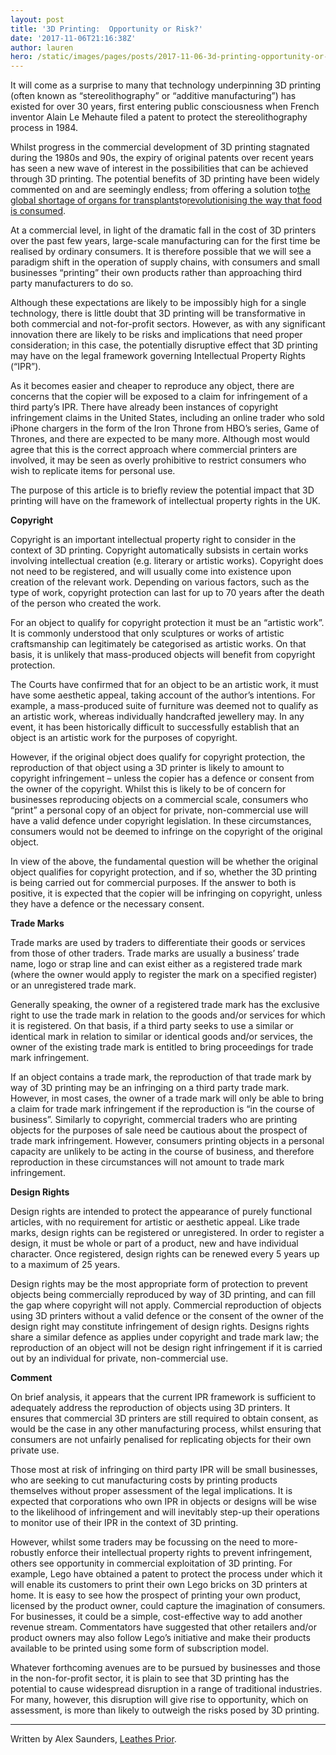 ```yaml
---
layout: post
title: '3D Printing:  Opportunity or Risk?'
date: '2017-11-06T21:16:38Z'
author: lauren
hero: /static/images/pages/posts/2017-11-06-3d-printing-opportunity-or-risk/hero.jpeg
---
```


It will come as a surprise to many that technology underpinning 3D printing (often known as “stereolithography” or “additive manufacturing”) has existed for over 30 years, first entering public consciousness when French inventor Alain Le Mehaute filed a patent to protect the stereolithography process in 1984.

Whilst progress in the commercial development of 3D printing stagnated during the 1980s and 90s, the expiry of original patents over recent years has seen a new wave of interest in the possibilities that can be achieved through 3D printing. The potential benefits of 3D printing have been widely commented on and are seemingly endless; from offering a solution to[the global shortage of organs for transplants](https://www.theguardian.com/technology/2017/jul/30/will-3d-printing-solve-the-organ-transplant-shortage)to[revolutionising the way that food is consumed](http://www.independent.co.uk/news/science/vegetables-3d-printers-shapes-university-of-foggia-journal-of-food-engineering-a7855511.html).

At a commercial level, in light of the dramatic fall in the cost of 3D printers over the past few years, large-scale manufacturing can for the first time be realised by ordinary consumers. It is therefore possible that we will see a paradigm shift in the operation of supply chains, with consumers and small businesses “printing” their own products rather than approaching third party manufacturers to do so.

Although these expectations are likely to be impossibly high for a single technology, there is little doubt that 3D printing will be transformative in both commercial and not-for-profit sectors. However, as with any significant innovation there are likely to be risks and implications that need proper consideration; in this case, the potentially disruptive effect that 3D printing may have on the legal framework governing Intellectual Property Rights (“IPR”).

As it becomes easier and cheaper to reproduce any object, there are concerns that the copier will be exposed to a claim for infringement of a third party’s IPR. There have already been instances of copyright infringement claims in the United States, including an online trader who sold iPhone chargers in the form of the Iron Throne from HBO’s series, Game of Thrones, and there are expected to be many more. Although most would agree that this is the correct approach where commercial printers are involved, it may be seen as overly prohibitive to restrict consumers who wish to replicate items for personal use.

The purpose of this article is to briefly review the potential impact that 3D printing will have on the framework of intellectual property rights in the UK.

**Copyright**

Copyright is an important intellectual property right to consider in the context of 3D printing. Copyright automatically subsists in certain works involving intellectual creation (e.g. literary or artistic works). Copyright does not need to be registered, and will usually come into existence upon creation of the relevant work. Depending on various factors, such as the type of work, copyright protection can last for up to 70 years after the death of the person who created the work.

For an object to qualify for copyright protection it must be an “artistic work”. It is commonly understood that only sculptures or works of artistic craftsmanship can legitimately be categorised as artistic works. On that basis, it is unlikely that mass-produced objects will benefit from copyright protection.

The Courts have confirmed that for an object to be an artistic work, it must have some aesthetic appeal, taking account of the author’s intentions. For example, a mass-produced suite of furniture was deemed not to qualify as an artistic work, whereas individually handcrafted jewellery may. In any event, it has been historically difficult to successfully establish that an object is an artistic work for the purposes of copyright.

However, if the original object does qualify for copyright protection, the reproduction of that object using a 3D printer is likely to amount to copyright infringement – unless the copier has a defence or consent from the owner of the copyright. Whilst this is likely to be of concern for businesses reproducing objects on a commercial scale, consumers who “print” a personal copy of an object for private, non-commercial use will have a valid defence under copyright legislation. In these circumstances, consumers would not be deemed to infringe on the copyright of the original object.

In view of the above, the fundamental question will be whether the original object qualifies for copyright protection, and if so, whether the 3D printing is being carried out for commercial purposes. If the answer to both is positive, it is expected that the copier will be infringing on copyright, unless they have a defence or the necessary consent.

**Trade Marks**

Trade marks are used by traders to differentiate their goods or services from those of other traders. Trade marks are usually a business’ trade name, logo or strap line and can exist either as a registered trade mark (where the owner would apply to register the mark on a specified register) or an unregistered trade mark.

Generally speaking, the owner of a registered trade mark has the exclusive right to use the trade mark in relation to the goods and/or services for which it is registered. On that basis, if a third party seeks to use a similar or identical mark in relation to similar or identical goods and/or services, the owner of the existing trade mark is entitled to bring proceedings for trade mark infringement.

If an object contains a trade mark, the reproduction of that trade mark by way of 3D printing may be an infringing on a third party trade mark. However, in most cases, the owner of a trade mark will only be able to bring a claim for trade mark infringement if the reproduction is “in the course of business”. Similarly to copyright, commercial traders who are printing objects for the purposes of sale need be cautious about the prospect of trade mark infringement. However, consumers printing objects in a personal capacity are unlikely to be acting in the course of business, and therefore reproduction in these circumstances will not amount to trade mark infringement.

**Design Rights**

Design rights are intended to protect the appearance of purely functional articles, with no requirement for artistic or aesthetic appeal. Like trade marks, design rights can be registered or unregistered. In order to register a design, it must be whole or part of a product, new and have individual character. Once registered, design rights can be renewed every 5 years up to a maximum of 25 years.

Design rights may be the most appropriate form of protection to prevent objects being commercially reproduced by way of 3D printing, and can fill the gap where copyright will not apply. Commercial reproduction of objects using 3D printers without a valid defence or the consent of the owner of the design right may constitute infringement of design rights. Designs rights share a similar defence as applies under copyright and trade mark law; the reproduction of an object will not be design right infringement if it is carried out by an individual for private, non-commercial use.

**Comment**

On brief analysis, it appears that the current IPR framework is sufficient to adequately address the reproduction of objects using 3D printers. It ensures that commercial 3D printers are still required to obtain consent, as would be the case in any other manufacturing process, whilst ensuring that consumers are not unfairly penalised for replicating objects for their own private use.

Those most at risk of infringing on third party IPR will be small businesses, who are seeking to cut manufacturing costs by printing products themselves without proper assessment of the legal implications. It is expected that corporations who own IPR in objects or designs will be wise to the likelihood of infringement and will inevitably step-up their operations to monitor use of their IPR in the context of 3D printing.

However, whilst some traders may be focussing on the need to more-robustly enforce their intellectual property rights to prevent infringement, others see opportunity in commercial exploitation of 3D printing. For example, Lego have obtained a patent to protect the process under which it will enable its customers to print their own Lego bricks on 3D printers at home. It is easy to see how the prospect of printing your own product, licensed by the product owner, could capture the imagination of consumers. For businesses, it could be a simple, cost-effective way to add another revenue stream. Commentators have suggested that other retailers and/or product owners may also follow Lego’s initiative and make their products available to be printed using some form of subscription model.

Whatever forthcoming avenues are to be pursued by businesses and those in the non-for-profit sector, it is plain to see that 3D printing has the potential to cause widespread disruption in a range of traditional industries. For many, however, this disruption will give rise to opportunity, which on assessment, is more than likely to outweigh the risks posed by 3D printing.

---

Written by Alex Saunders, [Leathes Prior](https://twitter.com/leathesprior).